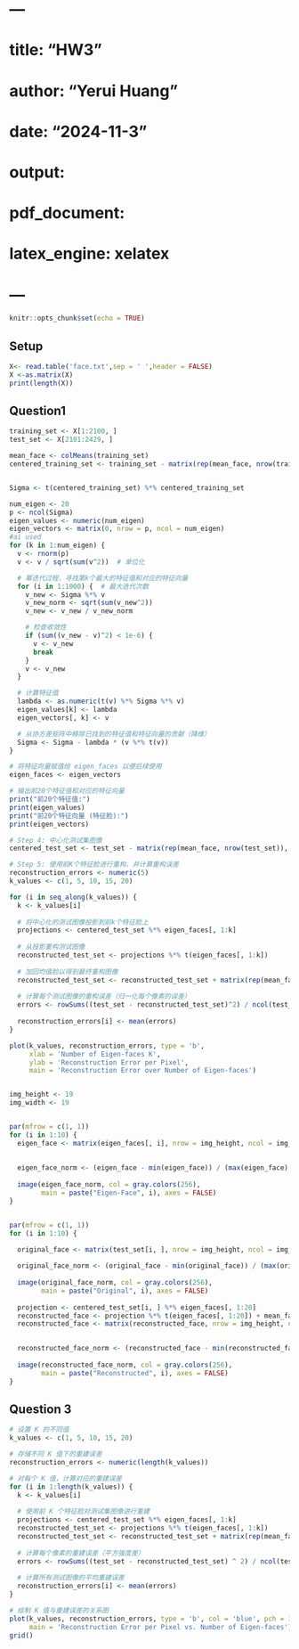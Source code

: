 # ---
# title: "HW3"
# author: "Yerui Huang"
# date: "2024-11-3"
# output:
#   pdf_document:
#     latex_engine: xelatex
# ---

```r
knitr::opts_chunk$set(echo = TRUE)
```

## Setup
```r
X<- read.table('face.txt',sep = ' ',header = FALSE)
X <-as.matrix(X)
print(length(X))
```
## Question1
```r

training_set <- X[1:2100, ]
test_set <- X[2101:2429, ]

mean_face <- colMeans(training_set)
centered_training_set <- training_set - matrix(rep(mean_face, nrow(training_set)), nrow = nrow(training_set), byrow = TRUE)


Sigma <- t(centered_training_set) %*% centered_training_set 

num_eigen <- 20
p <- ncol(Sigma)
eigen_values <- numeric(num_eigen)
eigen_vectors <- matrix(0, nrow = p, ncol = num_eigen)
#ai used
for (k in 1:num_eigen) {
  v <- rnorm(p)
  v <- v / sqrt(sum(v^2))  # 单位化

  # 幂迭代过程，寻找第k个最大的特征值和对应的特征向量
  for (i in 1:1000) {  # 最大迭代次数
    v_new <- Sigma %*% v
    v_new_norm <- sqrt(sum(v_new^2))
    v_new <- v_new / v_new_norm

    # 检查收敛性
    if (sum((v_new - v)^2) < 1e-6) {
      v <- v_new
      break
    }
    v <- v_new
  }

  # 计算特征值
  lambda <- as.numeric(t(v) %*% Sigma %*% v)
  eigen_values[k] <- lambda
  eigen_vectors[, k] <- v

  # 从协方差矩阵中移除已找到的特征值和特征向量的贡献（降维）
  Sigma <- Sigma - lambda * (v %*% t(v))
}

# 将特征向量赋值给 eigen_faces 以便后续使用
eigen_faces <- eigen_vectors

# 输出前20个特征值和对应的特征向量
print("前20个特征值:")
print(eigen_values)
print("前20个特征向量 (特征脸):")
print(eigen_vectors)

# Step 4: 中心化测试集图像
centered_test_set <- test_set - matrix(rep(mean_face, nrow(test_set)), nrow = nrow(test_set), byrow = TRUE)

# Step 5: 使用前K个特征脸进行重构，并计算重构误差
reconstruction_errors <- numeric(5)
k_values <- c(1, 5, 10, 15, 20)

for (i in seq_along(k_values)) {
  k <- k_values[i]
  
  # 将中心化的测试图像投影到前k个特征脸上
  projections <- centered_test_set %*% eigen_faces[, 1:k]
  
  # 从投影重构测试图像
  reconstructed_test_set <- projections %*% t(eigen_faces[, 1:k])
  
  # 加回均值脸以得到最终重构图像
  reconstructed_test_set <- reconstructed_test_set + matrix(rep(mean_face, nrow(reconstructed_test_set)), nrow = nrow(reconstructed_test_set), byrow = TRUE)
  
  # 计算每个测试图像的重构误差（归一化每个像素的误差）
  errors <- rowSums((test_set - reconstructed_test_set)^2) / ncol(test_set)
  
  reconstruction_errors[i] <- mean(errors)
}

plot(k_values, reconstruction_errors, type = 'b', 
     xlab = 'Number of Eigen-faces K', 
     ylab = 'Reconstruction Error per Pixel', 
     main = 'Reconstruction Error over Number of Eigen-faces')


img_height <- 19  
img_width <- 19   


par(mfrow = c(1, 1))  
for (i in 1:10) {
  eigen_face <- matrix(eigen_faces[, i], nrow = img_height, ncol = img_width)
  
 
  eigen_face_norm <- (eigen_face - min(eigen_face)) / (max(eigen_face) - min(eigen_face))
  
  image(eigen_face_norm, col = gray.colors(256), 
        main = paste("Eigen-Face", i), axes = FALSE)
}


par(mfrow = c(1, 1))  
for (i in 1:10) {
 
  original_face <- matrix(test_set[i, ], nrow = img_height, ncol = img_width)

  original_face_norm <- (original_face - min(original_face)) / (max(original_face) - min(original_face))
  
  image(original_face_norm, col = gray.colors(256), 
        main = paste("Original", i), axes = FALSE)
  
  projection <- centered_test_set[i, ] %*% eigen_faces[, 1:20]
  reconstructed_face <- projection %*% t(eigen_faces[, 1:20]) + mean_face
  reconstructed_face <- matrix(reconstructed_face, nrow = img_height, ncol = img_width)
  

  reconstructed_face_norm <- (reconstructed_face - min(reconstructed_face)) / (max(reconstructed_face) - min(reconstructed_face))
  
  image(reconstructed_face_norm, col = gray.colors(256), 
        main = paste("Reconstructed", i), axes = FALSE)
}


```
## Question 3
```r

# 设置 K 的不同值
k_values <- c(1, 5, 10, 15, 20)

# 存储不同 K 值下的重建误差
reconstruction_errors <- numeric(length(k_values))

# 对每个 K 值，计算对应的重建误差
for (i in 1:length(k_values)) {
  k <- k_values[i]
  
  # 使用前 K 个特征脸对测试集图像进行重建
  projections <- centered_test_set %*% eigen_faces[, 1:k]
  reconstructed_test_set <- projections %*% t(eigen_faces[, 1:k])
  reconstructed_test_set <- reconstructed_test_set + matrix(rep(mean_face, nrow(reconstructed_test_set)), nrow=nrow(reconstructed_test_set), byrow=TRUE)
  
  # 计算每个像素的重建误差（平方强度差）
  errors <- rowSums((test_set - reconstructed_test_set) ^ 2) / ncol(test_set)
  
  # 计算所有测试图像的平均重建误差
  reconstruction_errors[i] <- mean(errors)
}

# 绘制 K 值与重建误差的关系图
plot(k_values, reconstruction_errors, type = 'b', col = 'blue', pch = 19, xlab = 'Number of Eigen-faces (K)', ylab = 'Reconstruction Error per Pixel', 
     main = 'Reconstruction Error per Pixel vs. Number of Eigen-faces')
grid()

```
